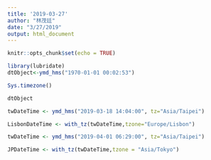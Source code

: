 ```yaml
---
title: '2019-03-27'
author: "林茂廷"
date: "3/27/2019"
output: html_document
---
```


```r
knitr::opts_chunk$set(echo = TRUE)
```

```r
library(lubridate)
dtObject<-ymd_hms("1970-01-01 00:02:53") 
```

```r
Sys.timezone()

```

```r
dtObject

```

```r
twDateTime <- ymd_hms("2019-03-18 14:04:00", tz="Asia/Taipei")

LisbonDateTime <- with_tz(twDateTime,tzone="Europe/Lisbon")
```

```r
twDateTime <- ymd_hms("2019-04-01 06:29:00", tz="Asia/Taipei")

JPDateTime <- with_tz(twDateTime,tzone = "Asia/Tokyo")
```


